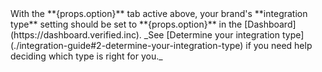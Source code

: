 
<Admonition type="note">
    With the **{props.option}** tab active above, your brand's **integration type** setting should be set to **{props.option}** in the [Dashboard](https://dashboard.verified.inc). _See [Determine your integration type](./integration-guide#2-determine-your-integration-type) if you need help deciding which type is right for you._
</Admonition>